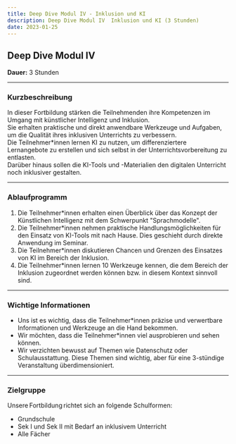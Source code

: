 ```yaml
---
title: Deep Dive Modul IV - Inklusion und KI
description: Deep Dive Modul IV  Inklusion und KI (3 Stunden)
date: 2023-01-25
---
```


## Deep Dive Modul IV

**Dauer:** 3 Stunden  

---

### **Kurzbeschreibung**

In dieser Fortbildung stärken die Teilnehmenden ihre Kompetenzen im Umgang mit künstlicher Intelligenz und Inklusion.  
Sie erhalten praktische und direkt anwendbare Werkzeuge und Aufgaben, um die Qualität ihres inklusiven Unterrichts zu verbessern.  
Die Teilnehmer*innen lernen KI zu nutzen, um differenziertere Lernangebote zu erstellen und sich selbst in der Unterrichtsvorbereitung zu entlasten.  
Darüber hinaus sollen die KI-Tools und -Materialien den digitalen Unterricht noch inklusiver gestalten.  

---

### **Ablaufprogramm**

1. Die Teilnehmer*innen erhalten einen Überblick über das Konzept der Künstlichen Intelligenz mit dem Schwerpunkt "Sprachmodelle".  
2. Die Teilnehmer*innen nehmen praktische Handlungsmöglichkeiten für den Einsatz von KI-Tools mit nach Hause. Dies geschieht durch direkte Anwendung im Seminar.  
3. Die Teilnehmer*innen diskutieren Chancen und Grenzen des Einsatzes von KI im Bereich der Inklusion.  
4. Die Teilnehmer*innen lernen 10 Werkzeuge kennen, die dem Bereich der Inklusion zugeordnet werden können bzw. in diesem Kontext sinnvoll sind.  

---

### **Wichtige Informationen**

- Uns ist es wichtig, dass die Teilnehmer*innen präzise und verwertbare Informationen und Werkzeuge an die Hand bekommen.  
- Wir möchten, dass die Teilnehmer*innen viel ausprobieren und sehen können.  
- Wir verzichten bewusst auf Themen wie Datenschutz oder Schulausstattung. Diese Themen sind wichtig, aber für eine 3-stündige Veranstaltung überdimensioniert.  

---

### **Zielgruppe**

Unsere Fortbildung richtet sich an folgende Schulformen:
- Grundschule
- Sek I und Sek II mit Bedarf an inklusivem Unterricht
- Alle Fächer  